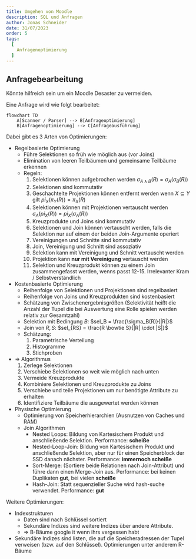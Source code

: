 ```yaml
---
title: Umgehen von Moodle
description: SQL und Anfragen
author: Jonas Schneider
date: 31/07/2023
order: 5
tags:
  [
    Anfragenoptimierung
  ]
---
```


## Anfragebearbeitung

Könnte hilfreich sein um ein Moodle Desaster zu vermeiden.

Eine Anfrage wird wie folgt bearbeitet:

```mermaid
flowchart TD
    A[Scanner / Parser] --> B[Anfrageoptimierung]
    B[Anfragenoptimierung] --> C[Anfrageausführung]
```

Dabei gibt es 3 Arten von Optimierungen:

- Regelbasierte Optimierung
  - Führe Selektionen so früh wie möglich aus (vor Joins)
  - Elimination von leeren Teilbäumen und gemeinsame Teilbäume erkennen
  - Regeln:
    1. Selektionen können aufgebrochen werden $\sigma_{A \land B}(R) = \sigma_{A}(\sigma_{B}(R))$
    2. Selektionen sind kommutativ
    3. Geschachtelte Projektionen können entfernt werden wenn $X \subseteq Y$ gilt $pi_{X}(\pi_{Y}(R)) = \pi_{X}(R)$
    4. Selektionen können mit Projektionen vertauscht werden $\sigma_{A}(pi_{X}(R)) = pi_{X}(\sigma_{A}(R))$
    5. Kreuzprodukte und Joins sind kommutativ
    6. Selektionen und Join können vertauscht werden, falls die Selektion nur auf einem der beiden Join-Argumente operiert
    7. Vereinigungen und Schnitte sind kommutativ
    8. Join, Vereinigung und Schnitt sind assoziativ
    9. Selektion kann mit Vereinigung und Schnitt vertauscht werden
    10. Projektion kann **nur mit Vereinigung** vertauscht werden
    11. Selektion und Kreuzprodukt können zu einem Join zusammengefasst werden, wenns passt 
    12-15. Irrelevanter Kram / Selbstverständlich
- Kostenbasierte Optimierung
  - Reihenfolge von Selektionen und Projektionen sind regelbasiert
  - Reihenfolge von Joins und Kreuzprodukten sind kostenbasiert
  - Schätzung von Zwischenergebnisgrößen (Selektivität heißt die Anzahl der Tupel die bei Auswertung eine Rolle spielen werden relativ zur Gesamtzahl)
  - Selektion mit Bedingung $B$: $sel_B = \frac{\sigma_B(R)}{|R|}$
  - Join von $R,S$: $sel_{RS} = \frac{R \bowtie S}{|R| \cdot |S|}$
  - Schätzung:
    1. Parametrische Verteilung
    2. Histogramme
    3. Stichproben
- => Algorithmus
  1. Zerlege Selektionen
  2. Verschiebe Selektionen so weit wie möglich nach unten
  3. Vermeide Kreuzprodukte
  4. Kombiniere Selektionen und Kreuzprodukte zu Joins
  5. Verschiebe und teile Projektionen um nur benötigte Attribute zu erhalten
  6. Identifiziere Teilbäume die ausgewertet werden können
- Physische Optimierung
  - Optimierung von Speicherhierarchien (Ausnutzen von Caches und RAM)
  - Join Algorithmen
    - Nested Loops: Bildung von Kartesischem Produkt und anschließende Selektion. Performance: **scheiße**
    - Nested-Loop-Join: Bildung von Kartesischem Produkt und anschließende Selektion, aber nur für einen Speicherblock der SSD danach nächster. Performance: **immernoch scheiße**
    - Sort-Merge: (Sortiere beide Relationen nach Join-Attribut) und führe dann einen Merge-Join aus. Performance: bei keinen Duplikaten **gut**, bei vielen **scheiße**
    - Hash-Join: Statt sequenzieller Suche wird hash-suche verwendet. Performance: **gut**

Weitere Optimierungen:
- Indexstrukturen
  - Daten sind nach Schlüssel sortiert
  - Sekundäre Indizes sind weitere Indizes über andere Attribute.
  - => B-Bäume google it wenn ihrs vergessen habt
- Sekundäre Indizes sind listen, die auf die Speicheradressen der Tupel verweisen (bzw. auf den Schlüssel). Optimierungen unter anderem R-Bäume